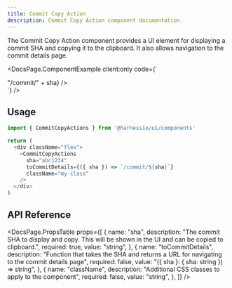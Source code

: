 ```yaml
---
title: Commit Copy Action
description: Commit Copy Action component documentation
---
```


The Commit Copy Action component provides a UI element for displaying a commit SHA and copying it to the clipboard. It also allows navigation to the commit details page.


<DocsPage.ComponentExample
  client:only
  code={`
  <div className="flex">
    <CommitCopyActions sha="abc1234" toCommitDetails={({ sha }) => "/commit/" + sha} />
  </div>`}
/>

## Usage

```typescript jsx
import { CommitCopyActions } from '@harnessio/ui/components'

return (
  <div className="flex">
    <CommitCopyActions
      sha="abc1234"
      toCommitDetails={({ sha }) => `/commit/${sha}`}
      className="my-class"
    />
  </div>
)
```

## API Reference

<DocsPage.PropsTable
  props={[
    {
      name: "sha",
      description:
        "The commit SHA to display and copy. This will be shown in the UI and can be copied to clipboard.",
      required: true,
      value: "string",
    },
    {
      name: "toCommitDetails",
      description:
        "Function that takes the SHA and returns a URL for navigating to the commit details page",
      required: false,
      value: "({ sha }: { sha: string }) => string",
    },
    {
      name: "className",
      description: "Additional CSS classes to apply to the component",
      required: false,
      value: "string",
    },
  ]}
/>

